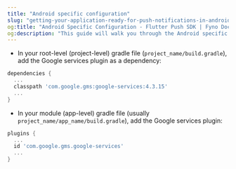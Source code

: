```yaml
---
title: "Android specific configuration"
slug: "getting-your-application-ready-for-push-notifications-in-android-devices"
og:title: "Android Specific Configuration - Flutter Push SDK | Fyno Documentation"
og:description: "This guide will walk you through the Android specific configuration required to get your app ready for push notifications."
---
```


- In your root-level (project-level) gradle file (`project_name/build.gradle`), add the Google services plugin as a dependency:

```dart
dependencies {
  ...
  classpath 'com.google.gms:google-services:4.3.15'
  ...
}
```

- In your module (app-level) gradle file (usually `project_name/app_name/build.gradle`), add the Google services plugin:

```dart
plugins {
  ...
  id 'com.google.gms.google-services'
  ...
}
```

